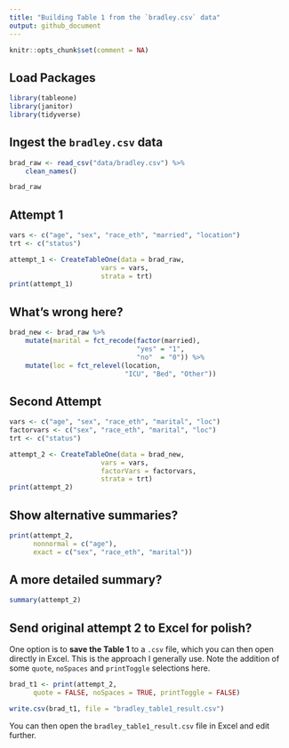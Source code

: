 ```yaml
---
title: "Building Table 1 from the `bradley.csv` data"
output: github_document
---
```


```r
knitr::opts_chunk$set(comment = NA)
```

## Load Packages

```r
library(tableone)
library(janitor)
library(tidyverse)
```

## Ingest the `bradley.csv` data 

```r
brad_raw <- read_csv("data/bradley.csv") %>% 
    clean_names()

brad_raw
```

## Attempt 1

```r
vars <- c("age", "sex", "race_eth", "married", "location")
trt <- c("status")

attempt_1 <- CreateTableOne(data = brad_raw, 
                       vars = vars, 
                       strata = trt)
print(attempt_1)
```

## What's wrong here?

```r
brad_new <- brad_raw %>%
    mutate(marital = fct_recode(factor(married), 
                                "yes" = "1", 
                                "no"  = "0")) %>%
    mutate(loc = fct_relevel(location, 
                             "ICU", "Bed", "Other"))
```

## Second Attempt

```r
vars <- c("age", "sex", "race_eth", "marital", "loc")
factorvars <- c("sex", "race_eth", "marital", "loc")
trt <- c("status")

attempt_2 <- CreateTableOne(data = brad_new, 
                       vars = vars, 
                       factorVars = factorvars,
                       strata = trt)
print(attempt_2)
```

## Show alternative summaries?

```r
print(attempt_2, 
      nonnormal = c("age"),
      exact = c("sex", "race_eth", "marital"))
```

## A more detailed summary?

```r
summary(attempt_2)
```

## Send original attempt 2 to Excel for polish?

One option is to **save the Table 1** to a `.csv` file, which you can then open directly in Excel. This is the approach I generally use. Note the addition of some `quote`, `noSpaces` and `printToggle` selections here.

```r
brad_t1 <- print(attempt_2, 
      quote = FALSE, noSpaces = TRUE, printToggle = FALSE)

write.csv(brad_t1, file = "bradley_table1_result.csv")
```

You can then open the `bradley_table1_result.csv` file in Excel and edit further.

